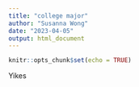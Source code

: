 ```yaml
---
title: "college major"
author: "Susanna Wong"
date: "2023-04-05"
output: html_document
---
```


```r
knitr::opts_chunk$set(echo = TRUE)
```

Yikes